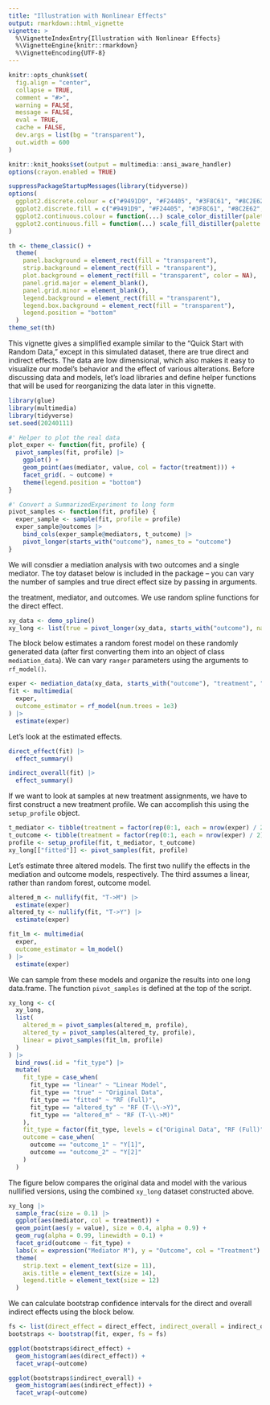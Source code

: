 ```yaml
---
title: "Illustration with Nonlinear Effects"
output: rmarkdown::html_vignette
vignette: >
  %\VignetteIndexEntry{Illustration with Nonlinear Effects}
  %\VignetteEngine{knitr::rmarkdown}
  %\VignetteEncoding{UTF-8}
---
```


```r
knitr::opts_chunk$set(
  fig.align = "center",
  collapse = TRUE,
  comment = "#>",
  warning = FALSE,
  message = FALSE,
  eval = TRUE,
  cache = FALSE,
  dev.args = list(bg = "transparent"),
  out.width = 600
)

knitr::knit_hooks$set(output = multimedia::ansi_aware_handler)
options(crayon.enabled = TRUE)

suppressPackageStartupMessages(library(tidyverse))
options(
  ggplot2.discrete.colour = c("#9491D9", "#F24405", "#3F8C61", "#8C2E62", "#F2B705", "#11A0D9"),
  ggplot2.discrete.fill = c("#9491D9", "#F24405", "#3F8C61", "#8C2E62", "#F2B705", "#11A0D9"),
  ggplot2.continuous.colour = function(...) scale_color_distiller(palette = "Spectral", ...),
  ggplot2.continuous.fill = function(...) scale_fill_distiller(palette = "Spectral", ...)
)

th <- theme_classic() +
  theme(
    panel.background = element_rect(fill = "transparent"),
    strip.background = element_rect(fill = "transparent"),
    plot.background = element_rect(fill = "transparent", color = NA),
    panel.grid.major = element_blank(),
    panel.grid.minor = element_blank(),
    legend.background = element_rect(fill = "transparent"),
    legend.box.background = element_rect(fill = "transparent"),
    legend.position = "bottom"
  )
theme_set(th)
```

This vignette gives a simplified example similar to the "Quick Start with Random
Data," except in this simulated dataset, there are true direct and indirect
effects. The data are low dimensional, which also makes it easy to visualize our
model's behavior and the effect of various alterations. Before discussing data
and models, let's load libraries and define helper functions that will be used
for reorganizing the data later in this vignette. 

```r
library(glue)
library(multimedia)
library(tidyverse)
set.seed(20240111)

#' Helper to plot the real data
plot_exper <- function(fit, profile) {
  pivot_samples(fit, profile) |>
    ggplot() +
    geom_point(aes(mediator, value, col = factor(treatment))) +
    facet_grid(. ~ outcome) +
    theme(legend.position = "bottom")
}

#' Convert a SummarizedExperiment to long form
pivot_samples <- function(fit, profile) {
  exper_sample <- sample(fit, profile = profile)
  exper_sample@outcomes |>
    bind_cols(exper_sample@mediators, t_outcome) |>
    pivot_longer(starts_with("outcome"), names_to = "outcome")
}
```

We will consdier a mediation analysis with two outcomes and a single mediator.
The toy dataset below is included in the package -- you can vary the number of
samples and true direct effect size by passing in arguments.

the treatment, mediator, and outcomes. We use
random spline functions for the direct effect.

```r
xy_data <- demo_spline()
xy_long <- list(true = pivot_longer(xy_data, starts_with("outcome"), names_to = "outcome"))
```

The block below estimates a random forest model on these randomly generated data
(after first converting them into an object of class `mediation_data`). We can
vary `ranger` parameters using the arguments to `rf_model()`.

```r
exper <- mediation_data(xy_data, starts_with("outcome"), "treatment", "mediator")
fit <- multimedia(
  exper,
  outcome_estimator = rf_model(num.trees = 1e3)
) |>
  estimate(exper)
```

Let's look at the estimated effects.

```r
direct_effect(fit) |>
  effect_summary()

indirect_overall(fit) |>
  effect_summary()
```

If we want to look at samples at new treatment assignments, we have to first
construct a new treatment profile. We can accomplish this using the
`setup_profile` object.

```r
t_mediator <- tibble(treatment = factor(rep(0:1, each = nrow(exper) / 2)))
t_outcome <- tibble(treatment = factor(rep(0:1, each = nrow(exper) / 2)))
profile <- setup_profile(fit, t_mediator, t_outcome)
xy_long[["fitted"]] <- pivot_samples(fit, profile)
```

Let's estimate three altered models. The first two nullify the effects in the
mediation and outcome models, respectively. The third assumes a linear, rather
than random forest, outcome model.

```r
altered_m <- nullify(fit, "T->M") |>
  estimate(exper)
altered_ty <- nullify(fit, "T->Y") |>
  estimate(exper)

fit_lm <- multimedia(
  exper,
  outcome_estimator = lm_model()
) |>
  estimate(exper)
```

We can sample from these models and organize the results into one long
data.frame. The function `pivot_samples` is defined at the top of the script.

```r
xy_long <- c(
  xy_long,
  list(
    altered_m = pivot_samples(altered_m, profile),
    altered_ty = pivot_samples(altered_ty, profile),
    linear = pivot_samples(fit_lm, profile)
  )
) |>
  bind_rows(.id = "fit_type") |>
  mutate(
    fit_type = case_when(
      fit_type == "linear" ~ "Linear Model",
      fit_type == "true" ~ "Original Data",
      fit_type == "fitted" ~ "RF (Full)",
      fit_type == "altered_ty" ~ "RF (T-\\->Y)",
      fit_type == "altered_m" ~ "RF (T-\\->M)"
    ),
    fit_type = factor(fit_type, levels = c("Original Data", "RF (Full)", "RF (T-\\->M)", "RF (T-\\->Y)", "Linear Model")),
    outcome = case_when(
      outcome == "outcome_1" ~ "Y[1]",
      outcome == "outcome_2" ~ "Y[2]"
    )
  )
```

The figure below compares the original data and model with the various nullified
versions, using the combined `xy_long` dataset constructed above.

```r
xy_long |>
  sample_frac(size = 0.1) |>
  ggplot(aes(mediator, col = treatment)) +
  geom_point(aes(y = value), size = 0.4, alpha = 0.9) +
  geom_rug(alpha = 0.99, linewidth = 0.1) +
  facet_grid(outcome ~ fit_type) +
  labs(x = expression("Mediator M"), y = "Outcome", col = "Treatment") +
  theme(
    strip.text = element_text(size = 11),
    axis.title = element_text(size = 14),
    legend.title = element_text(size = 12)
  )
```

We can calculate bootstrap confidence intervals for the direct and overall
indirect effects using the block below.

```r
fs <- list(direct_effect = direct_effect, indirect_overall = indirect_overall)
bootstraps <- bootstrap(fit, exper, fs = fs)

ggplot(bootstraps$direct_effect) +
  geom_histogram(aes(direct_effect)) +
  facet_wrap(~outcome)

ggplot(bootstraps$indirect_overall) +
  geom_histogram(aes(indirect_effect)) +
  facet_wrap(~outcome)
```
